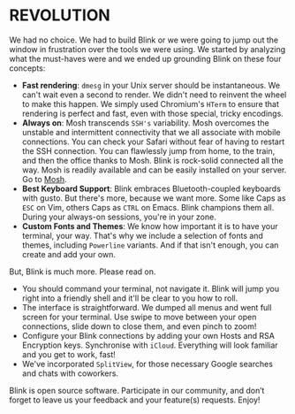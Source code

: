 # REVOLUTION

We had no choice. We had to build Blink or we were going to jump out the window in frustration over the tools we were using. We started by analyzing what the must-haves were and we ended up grounding Blink on these four concepts:

- **Fast rendering**: `dmesg` in your Unix server should be instantaneous. We can't wait even a second to render. We didn't need to reinvent the wheel to make this happen. We simply used Chromium's `HTerm` to ensure that rendering is perfect and fast, even with those special, tricky encodings.
- **Always on**: Mosh transcends `SSH's` variability. Mosh overcomes the unstable and intermittent connectivity that we all associate with mobile connections. You can check your Safari without fear of having to restart the SSH connection. You can flawlessly jump from home, to the train, and then the office thanks to Mosh. Blink is rock-solid connected all the way. Mosh is readily available and can be easily installed on your server. Go to [Mosh](https://mosh.mit.edu).
- **Best Keyboard Support**: Blink embraces Bluetooth-coupled keyboards with gusto. But there's more, because we want more. Some like Caps as `ESC` on Vim, others Caps as `CTRL` on Emacs. Blink champions them all. During your always-on sessions, you're in your zone.
- **Custom Fonts and Themes**: We know how important it is to have your terminal, your way. That's why we include a selection of fonts and themes, including `Powerline` variants. And if that isn't enough, you can create and add your own.

But, Blink is much more. Please read on.

- You should command your terminal, not navigate it. Blink will jump you right into a friendly shell and it'll be clear to you how to roll.
- The interface is straightforward. We dumped all menus and went full screen for your terminal. Use swipe to move between your open connections, slide down to close them, and even pinch to zoom!
- Configure your Blink connections by adding your own Hosts and RSA Encryption keys. Synchronise with `iCloud`. Everything will look familiar and you get to work, fast!
- We've incorporated `SplitView`, for those necessary Google searches and chats with coworkers.

Blink is open source software. Participate in our community, and don’t forget to leave us your feedback and your feature(s) requests. Enjoy!
